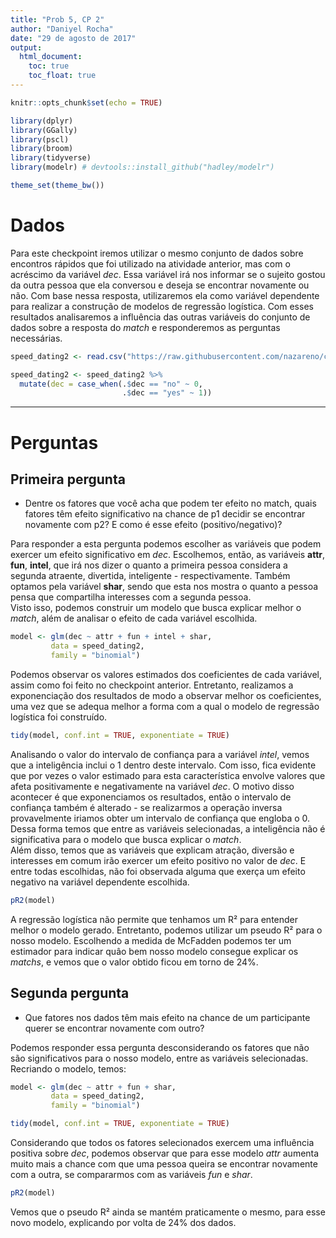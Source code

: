 ```yaml
---
title: "Prob 5, CP 2"
author: "Daniyel Rocha"
date: "29 de agosto de 2017"
output: 
  html_document:
    toc: true
    toc_float: true
---
```


```r
knitr::opts_chunk$set(echo = TRUE)
```

```r
library(dplyr)
library(GGally)
library(pscl)
library(broom)
library(tidyverse)
library(modelr) # devtools::install_github("hadley/modelr")

theme_set(theme_bw())
```

# Dados

Para este checkpoint iremos utilizar o mesmo conjunto de dados sobre encontros rápidos que foi utilizado na atividade anterior, mas com o acréscimo da variável *dec*. Essa variável irá nos informar se o sujeito gostou da outra pessoa que ela conversou e deseja se encontrar novamente ou não. Com base nessa resposta, utilizaremos ela como variável dependente para realizar a construção de modelos de regressão logística. Com esses resultados analisaremos a influência das outras variáveis do conjunto de dados sobre a resposta do *match* e responderemos as perguntas necessárias.

```r
speed_dating2 <- read.csv("https://raw.githubusercontent.com/nazareno/ciencia-de-dados-1/master/5-regressao/speed-dating/speed-dating2.csv") %>% na.omit()
```

```r
speed_dating2 <- speed_dating2 %>%
  mutate(dec = case_when(.$dec == "no" ~ 0, 
                         .$dec == "yes" ~ 1))
```
***

# Perguntas

## Primeira pergunta

* Dentre os fatores que você acha que podem ter efeito no match, quais fatores têm efeito significativo na chance de p1 decidir se encontrar novamente com p2? E como é esse efeito (positivo/negativo)?

Para responder a esta pergunta podemos escolher as variáveis que podem exercer um efeito significativo em *dec*. Escolhemos, então, as variáveis **attr**, **fun**, **intel**, que irá nos dizer o quanto a primeira pessoa considera a segunda atraente, divertida, inteligente - respectivamente. Também optamos pela variável **shar**, sendo que esta nos mostra o quanto a pessoa pensa que compartilha interesses com a segunda pessoa.  
Visto isso, podemos construir um modelo que busca explicar melhor o *match*, além de analisar o efeito de cada variável escolhida.

```r
model <- glm(dec ~ attr + fun + intel + shar, 
         data = speed_dating2,
         family = "binomial")
```

Podemos observar os valores estimados dos coeficientes de cada variável, assim como foi feito no checkpoint anterior. Entretanto, realizamos a exponenciação dos resultados de modo a observar melhor os coeficientes, uma vez que se adequa melhor a forma com a qual o modelo de regressão logística foi construído.

```r
tidy(model, conf.int = TRUE, exponentiate = TRUE)
```

Analisando o valor do intervalo de confiança para a variável *intel*, vemos que a inteligência inclui o 1 dentro deste intervalo. Com isso, fica evidente que por vezes o valor estimado para esta característica envolve valores que afeta positivamente e negativamente na variável *dec*. O motivo disso acontecer é que exponenciamos os resultados, então o intervalo de confiança também é alterado - se realizarmos a operação inversa provavelmente iriamos obter um intervalo de confiança que engloba o 0. Dessa forma temos que entre as variáveis selecionadas, a inteligência não é significativa para o modelo que busca explicar o *match*.  
Além disso, temos que as variáveis que explicam atração, diversão e interesses em comum irão exercer um efeito positivo no valor de *dec*. E entre todas escolhidas, não foi observada alguma que exerça um efeito negativo na variável dependente escolhida.

```r
pR2(model)
```

A regressão logística não permite que tenhamos um R² para entender melhor o modelo gerado. Entretanto, podemos utilizar um pseudo R² para o nosso modelo. Escolhendo a medida de McFadden podemos ter um estimador para indicar quâo bem nosso modelo consegue explicar os *matchs*, e vemos que o valor obtido ficou em torno de 24%.


## Segunda pergunta

* Que fatores nos dados têm mais efeito na chance de um participante querer se encontrar novamente com outro?  

Podemos responder essa pergunta desconsiderando os fatores que não são significativos para o nosso modelo, entre as variáveis selecionadas. Recriando o modelo, temos:

```r
model <- glm(dec ~ attr + fun + shar, 
         data = speed_dating2,
         family = "binomial")

tidy(model, conf.int = TRUE, exponentiate = TRUE)
```

Considerando que todos os fatores selecionados exercem uma influência positiva sobre *dec*, podemos observar que para esse modelo *attr* aumenta muito mais a chance com que uma pessoa queira se encontrar novamente com a outra, se compararmos com as variáveis *fun* e *shar*.

```r
pR2(model)
```
Vemos que o pseudo R² ainda se mantém praticamente o mesmo, para esse novo modelo, explicando por volta de 24% dos dados.